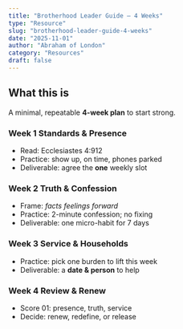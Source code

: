 ```yaml
---
title: "Brotherhood Leader Guide — 4 Weeks"
type: "Resource"
slug: "brotherhood-leader-guide-4-weeks"
date: "2025-11-01"
author: "Abraham of London"
category: "Resources"
draft: false
---
```


## What this is

A minimal, repeatable **4-week plan** to start strong.

### Week 1 Standards & Presence

- Read: Ecclesiastes 4:912
- Practice: show up, on time, phones parked
- Deliverable: agree the **one** weekly slot

### Week 2 Truth & Confession

- Frame: _facts feelings forward_
- Practice: 2-minute confession; no fixing
- Deliverable: one micro-habit for 7 days

### Week 3 Service & Households

- Practice: pick one burden to lift this week
- Deliverable: a **date & person** to help

### Week 4 Review & Renew

- Score 01: presence, truth, service
- Decide: renew, redefine, or release


